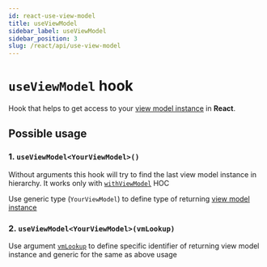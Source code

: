 ```yaml
---
id: react-use-view-model
title: useViewModel
sidebar_label: useViewModel
sidebar_position: 3
slug: /react/api/use-view-model
---
```


# `useViewModel` hook   

Hook that helps to get access to your [view model instance](/api/view-models/overview) in **React**.  

## Possible usage

### 1. `useViewModel<YourViewModel>()`  
Without arguments this hook will try to find the last view model instance in hierarchy.
It works only with [`withViewModel`](/react/api/with-view-model) HOC  

Use generic type (`YourViewModel`) to define type of returning [view model instance](/api/view-models/overview)  


### 2. `useViewModel<YourViewModel>(vmLookup)`  
Use argument [`vmLookup`](/api/view-model-store/interface#vmlookup-viewmodellookup)
to define specific identifier of returning view model instance and generic for the same as above usage    
